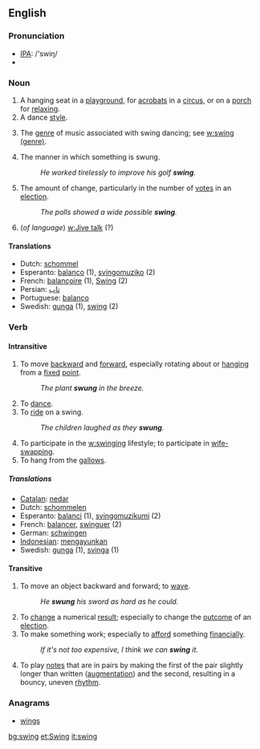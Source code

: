 ==English==

===Pronunciation===
{{wikipedia}}
*[[w:IPA|IPA]]: /'swiŋ/
*{{audio|en-us-swing.ogg|Audio (US)}}

===Noun===
{{en-noun|swing|swings}} 

# A hanging seat in a [[playground]], for [[acrobats]] in a [[circus]], or on a [[porch]] for [[relax]]ing.
# A dance [[style]].
# {{music}} The [[genre]] of music associated with swing dancing; see [[w:swing (genre)]].
# The manner in which something is swung.
#:''He worked tirelessly to improve his golf '''swing'''.''
# The amount of change, particularly in the number of [[vote]]s in an [[election]].
#:''The polls showed a wide possible '''swing'''.''
# (''of language'') [[w:Jive talk]] (?)

====Translations====
*Dutch: [[schommel]] {{m}}
*Esperanto: [[balanco]] (1), [[svingomuziko]] (2)
*French: [[balançoire]] {{f}} (1), [[Swing]] {{m}} (2)
*Persian: [[تاب]]
*Portuguese: [[balanço]]
*Swedish: [[gunga]] (1), [[swing]] (2)

===Verb===
{{irregverb|'''to swing'''|'''[[swings]]'''|'''[[swung]]'''|'''[[swung]]'''|'''[[swinging]]'''}}
====Intransitive====
# To move [[backward]] and [[forward]], especially rotating about or [[hang]]ing from a [[fixed]] [[point]].
#:''The plant '''swung''' in the breeze.''
# To [[dance]].
# To [[ride]] on a swing.
#:''The children laughed as they '''swung'''.''
# To participate in the [[w:swinging]] lifestyle; to participate in [[wife-swapping]].
# To hang from the [[gallows]].

=====Translations=====
*[[Catalan]]: [[nedar]]
*Dutch: [[schommelen]]
*Esperanto: [[balanci]] (1), [[svingomuzikumi]] (2)
*French: [[balancer]], [[swinguer]] (2)
*German: [[schwingen]]
*[[Indonesian]]: [[ayun|mengayunkan]]
*Swedish: [[gunga]] (1), [[svinga]] (1)

====Transitive====
# To move an object backward and forward; to [[wave]].
#:''He '''swung''' his sword as hard as he could.''
# To [[change]] a numerical [[result]]; especially to change the [[outcome]] of an [[election]].
# To make something work; especially to [[afford]] something [[financially]].
#:''If it's not too expensive, I think we can '''swing''' it.''
# {{music}} To play [[notes]] that are in pairs by making the first of the pair slightly longer than written ([[augment]]ation) and the second, resulting in a bouncy, uneven [[rhythm]].

===Anagrams===
*[[wings]]

[[bg:swing]]
[[et:Swing]]
[[it:swing]]